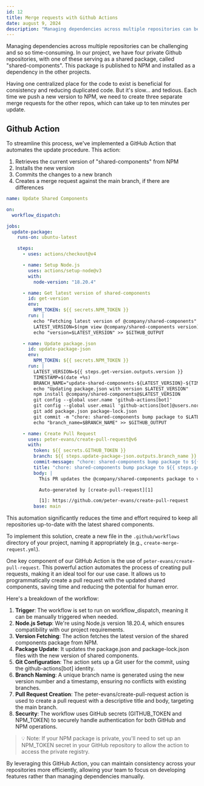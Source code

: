 ```yaml
---
id: 12
title: Merge requests with Github Actions
date: august 9, 2024
description: "Managing dependencies across multiple repositories can be challenging and so so time-consuming. How did I speed up 'shared-components' between packages?"
---
```


Managing dependencies across multiple repositories can be challenging and so so time-consuming. In our project, we have four private Github repositories, with one of these serving as a shared package, called "shared-components". This package is published to NPM and installed as a dependency in the other projects.

Having one centralized place for the code to exist is beneficial for consistency and reducing duplicated code. But it's slow... and tedious. Each time we push a new version to NPM, we need to create three separate merge requests for the other repos, which can take up to ten minutes per update.

## Github Action

To streamline this process, we've implemented a GitHub Action that automates the update procedure. This action:

1. Retrieves the current version of "shared-components" from NPM
2. Installs the new version
3. Commits the changes to a new branch
4. Creates a merge request against the main branch, if there are differences

```yaml
name: Update Shared Components

on:
  workflow_dispatch:

jobs:
  update-package:
    runs-on: ubuntu-latest

    steps:
      - uses: actions/checkout@v4

      - name: Setup Node.js
        uses: actions/setup-node@v3
        with:
          node-version: "18.20.4"

      - name: Get latest version of shared-components
        id: get-version
        env:
          NPM_TOKEN: ${{ secrets.NPM_TOKEN }}
        run: |
          echo "Fetching latest version of @company/shared-components"
          LATEST_VERSION=$(npm view @company/shared-components version)
          echo "version=$LATEST_VERSION" >> $GITHUB_OUTPUT

      - name: Update package.json
        id: update-package-json
        env:
          NPM_TOKEN: ${{ secrets.NPM_TOKEN }}
        run: |
          LATEST_VERSION=${{ steps.get-version.outputs.version }}
          TIMESTAMP=$(date +%s)
          BRANCH_NAME="update-shared-components-${LATEST_VERSION}-${TIMESTAMP}"
          echo "Updating package.json with version $LATEST_VERSION"
          npm install @company/shared-components@$LATEST_VERSION
          git config --global user.name 'github-actions[bot]'
          git config --global user.email 'github-actions[bot]@users.noreply.github.com'
          git add package.json package-lock.json
          git commit -m "chore: shared-components bump package to $LATEST_VERSION"
          echo "branch_name=$BRANCH_NAME" >> $GITHUB_OUTPUT

      - name: Create Pull Request
        uses: peter-evans/create-pull-request@v6
        with:
          token: ${{ secrets.GITHUB_TOKEN }}
          branch: ${{ steps.update-package-json.outputs.branch_name }}
          commit-message: "chore: shared-components bump package to ${{ steps.get-version.outputs.version }}"
          title: "chore: shared-components bump package to ${{ steps.get-version.outputs.version }}"
          body: |
            This PR updates the @company/shared-components package to version ${{ steps.get-version.outputs.version }}

            Auto-generated by [create-pull-request][1]

            [1]: https://github.com/peter-evans/create-pull-request
          base: main
```

This automation significantly reduces the time and effort required to keep all repositories up-to-date with the latest shared components.

To implement this solution, create a new file in the `.github/workflows` directory of your project, naming it appropriately (e.g., `create-merge-request.yml`).

One key component of our GitHub Action is the use of `peter-evans/create-pull-request`. This powerful action automates the process of creating pull requests, making it an ideal tool for our use case. It allows us to programmatically create a pull request with the updated shared components, saving time and reducing the potential for human error.

Here's a breakdown of the workflow:

1. **Trigger**: The workflow is set to run on workflow_dispatch, meaning it can be manually triggered when needed.
2. **Node.js Setup**: We're using Node.js version 18.20.4, which ensures compatibility with our project requirements.
3. **Version Fetching**: The action fetches the latest version of the shared components package from NPM.
4. **Package Update**: It updates the package.json and package-lock.json files with the new version of shared components.
5. **Git Configuration**: The action sets up a Git user for the commit, using the github-actions[bot] identity.
6. **Branch Naming**: A unique branch name is generated using the new version number and a timestamp, ensuring no conflicts with existing branches.
7. **Pull Request Creation**: The peter-evans/create-pull-request action is used to create a pull request with a descriptive title and body, targeting the main branch.
8. **Security**: The workflow uses GitHub secrets (GITHUB_TOKEN and NPM_TOKEN) to securely handle authentication for both GitHub and NPM operations.

> 💡 Note: If your NPM package is private, you'll need to set up an NPM_TOKEN secret in your GitHub repository to allow the action to access the private registry.

By leveraging this GitHub Action, you can maintain consistency across your repositories more efficiently, allowing your team to focus on developing features rather than managing dependencies manually.
